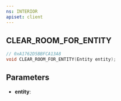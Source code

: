```yaml
---
ns: INTERIOR
apiset: client
---
```

## CLEAR_ROOM_FOR_ENTITY

```c
// 0xA1762D5BBFCA13A8
void CLEAR_ROOM_FOR_ENTITY(Entity entity);
```


## Parameters
* **entity**: